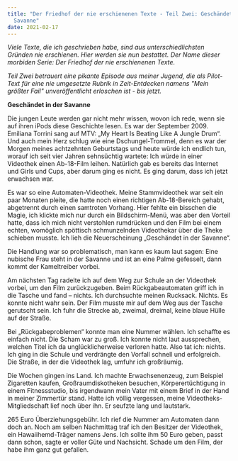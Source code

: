 ```yaml
---
title: "Der Friedhof der nie erschienenen Texte - Teil Zwei: Geschändet in der
  Savanne"
date: 2021-02-17
---
```

*Viele Texte, die ich geschrieben habe, sind aus unterschiedlichsten Gründen nie erschienen. Hier werden sie nun bestattet. Der Name dieser morbiden Serie: Der Friedhof der nie erschienenen Texte.*

*Teil Zwei betrauert eine pikante Episode aus meiner Jugend, die als Pilot-Text für eine nie umgesetzte Rubrik in Zeit-Entdecken namens "Mein größter Fail" unveröffentlicht erloschen ist - bis jetzt.*

**Geschändet in der Savanne**

Die jungen Leute werden gar nicht mehr wissen, wovon ich rede, wenn sie auf ihren iPods diese Geschichte lesen. Es war der September 2009. Emiliana Torrini sang auf MTV: „My Heart Is Beating Like A Jungle Drum“. Und auch mein Herz schlug wie eine Dschungel-Trommel, denn es war der Morgen meines achtzehnten Geburtstags und heute würde ich endlich tun, worauf ich seit vier Jahren sehnsüchtig wartete: Ich würde in einer Videothek einen Ab-18-Film leihen. Natürlich gab es bereits das Internet und Girls und Cups, aber darum ging es nicht. Es ging darum, dass ich jetzt erwachsen war.

Es war so eine Automaten-Videothek. Meine Stammvideothek war seit ein paar Monaten pleite, die hatte noch einen richtigen Ab-18-Bereich gehabt, abgetrennt durch einen samtroten Vorhang. Hier fehlte ein bisschen die Magie, ich klickte mich nur durch ein Bildschirm-Menü, was aber den Vorteil hatte, dass ich mich nicht verstohlen rumdrücken und den Film bei einem echten, womöglich spöttisch schmunzelnden Videothekar über die Theke schieben musste. Ich lieh die Neuerscheinung „Geschändet in der Savanne“.

Die Handlung war so problematisch, man kann es kaum laut sagen: Eine nubische Frau steht in der Savanne und ist an eine Palme gefesselt, dann kommt der Kameltreiber vorbei.

Am nächsten Tag radelte ich auf dem Weg zur Schule an der Videothek vorbei, um den Film zurückzugeben. Beim Rückgabeautomaten griff ich in die Tasche und fand – nichts. Ich durchsuchte meinen Rucksack. Nichts. Es konnte nicht wahr sein. Der Film musste mir auf dem Weg aus der Tasche gerutscht sein. Ich fuhr die Strecke ab, zweimal, dreimal, keine blaue Hülle auf der Straße.

Bei „Rückgabeproblemen“ konnte man eine Nummer wählen. Ich schaffte es einfach nicht. Die Scham war zu groß. Ich konnte nicht laut aussprechen, welchen Titel ich da unglücklicherweise verloren hatte. Also tat ich: nichts. Ich ging in die Schule und verdrängte den Vorfall schnell und erfolgreich. Die Straße, in der die Videothek lag, umfuhr ich großräumig.

Die Wochen gingen ins Land. Ich machte Erwachsenenzeug, zum Beispiel Zigaretten kaufen, Großraumdiskotheken besuchen, Körperertüchtigung in einem Fitnessstudio, bis irgendwann mein Vater mit einem Brief in der Hand in meiner Zimmertür stand. Hatte ich völlig vergessen, meine Videotheks-Mitgliedschaft lief noch über ihn. Er seufzte lang und lautstark.

265 Euro Überziehungsgebühr. Ich rief die Nummer am Automaten dann doch an. Noch am selben Nachmittag traf ich den Besitzer der Videothek, ein Hawaiihemd-Träger namens Jens. Ich sollte ihm 50 Euro geben, passt dann schon, sagte er voller Güte und Nachsicht. Schade um den Film, der habe ihm ganz gut gefallen.